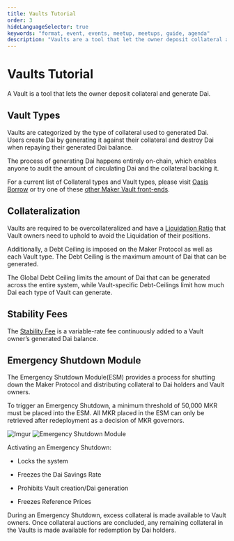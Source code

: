 ```yaml
---
title: Vaults Tutorial
order: 3
hideLanguageSelector: true
keywords: "format, event, events, meetup, meetups, guide, agenda"
description: "Vaults are a tool that let the owner deposit collateral and generate Dai."
---
```


# Vaults Tutorial

A Vault is a tool that lets the owner deposit collateral and generate Dai.

## Vault Types
Vaults are categorized by the type of collateral used to generated Dai. Users create Dai by generating it against their collateral and destroy Dai when repaying their generated Dai balance.

The process of generating Dai happens entirely on-chain, which enables anyone to audit the amount of circulating Dai and the collateral backing it.

For a current list of Collateral types and Vault types, please visit [Oasis Borrow](https://oasis.app/borrow) or try one of these [other Maker Vault front-ends](https://awesome.makerdao.com/#third-party-vault-portals).

## Collateralization

Vaults are required to be overcollateralized and have a [Liquidation Ratio](liquidation.mdx#liquidation_ratio) that Vault owners need to uphold to avoid the Liquidation of their positions.

Additionally, a Debt Ceiling is imposed on the Maker Protocol as well as each Vault type. The Debt Ceiling is the maximum amount of Dai that can be generated.

The Global Debt Ceiling limits the amount of Dai that can be generated across the entire system, while Vault-specific Debt-Ceilings limit how much Dai each type of Vault can generate.

## Stability Fees

The [Stability Fee](stability-fee.mdx) is a variable-rate fee continuously added to a Vault owner’s generated Dai balance.


## Emergency Shutdown Module
The Emergency Shutdown Module(ESM) provides a process for shutting down the Maker Protocol and distributing collateral to Dai holders and Vault owners.

To trigger an Emergency Shutdown, a minimum threshold of 50,000 MKR must be placed into the ESM. All MKR placed in the ESM can only be retrieved after redeployment as a decision of MKR governors.

![Imgur](https://i.imgur.com/QM63vjM.png)
![Emergency Shutdown Module](./.png)

Activating an Emergency Shutdown:

<List>

- Locks the system

- Freezes the Dai Savings Rate

- Prohibits Vault creation/Dai generation

- Freezes Reference Prices

</List>

During an Emergency Shutdown, excess collateral is made available to Vault owners. Once collateral auctions are concluded, any remaining collateral in the Vaults is made available for redemption by Dai holders.
